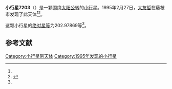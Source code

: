 {{Infobox planet
| bgcolour = #FFFFC0
| name = 7203 Sigeki
| symbol = 
| image = 
| caption = 
| discovery = yes
| discovery_ref = 
| discoverer = [[大友哲|大友哲]]
| discovery_site = [[藤枝市|藤枝市]] 
| discovered = 1995年2月27日
| designations = yes
| mp_name = 
| named_after = 
| alt_names = 1995 DG2/ 1976 DF / 1976 GD4 / A915 FE
| mp_category = [[主带小行星|主带小行星]]
| orbit_ref = <ref name="a">[http://ssd.jpl.nasa.gov/sbdb.cgi?sstr=7203 7203 Sigeki] {{Wayback|url=http://ssd.jpl.nasa.gov/sbdb.cgi?sstr=7203 |date=20201124023535 }}，小行星數據庫瀏覽器（JPL Small-Body Database Browser）－[[美国国家航空航天局|美国国家航空航天局]]喷气推进实验室</ref>
| epoch = 2456400.5 (2013年4月18日更新)
| aphelion = {{convert|2.8342222|AU|km|3|abbr=on|lk=out}}
| perihelion = {{convert|2.0440226|AU|km|3|abbr=on}}
| semimajor = {{convert|2.4391224|AU|km|3|abbr=on}}
| eccentricity = 0.1619844
| period = 1391.389794 [[日|日]]<br />3.81[[儒略年|儒略年]]
| avg_speed = 
| inclination = 2.56273
| asc_node = 325.33993
| mean_anomaly = 
| arg_peri = 202.97869
| satellites = 
| physical_characteristics = yes
| dimensions = 
| mass = 
| density = 
| surface_grav = 
| escape_velocity = 
| sidereal_day = 
| axial_tilt = 
| pole_ecliptic_lat = 
| pole_ecliptic_lon = 
| albedo = 
| temperatures= 
| temp_name1 = 
| mean_temp_1 = 
| max_temp_1 = 
| temp_name2 = 
| max_temp_2 = 
| spectral_type = 
| abs_magnitude = 202.97869
}}

'''小行星7203'''（{{lang-en|7203 Sigeki}}）是一颗围绕[[太阳|太阳]][[公转|公转]]的[[小行星|小行星]]。1995年2月27日，[[大友哲|大友哲]]在藤枝市发现了此天体<ref name="a" /><ref>{{cite news|title=小行星列表|url=http://cfa-www.harvard.edu/iau/lists/NumberedMPs.txt|accessdate=2013-07-08|newspaper=哈佛大学|archive-date=2008-05-17|archive-url=https://web.archive.org/web/20080517010638/http://cfa-www.harvard.edu/iau/lists/NumberedMPs.txt|dead-url=no}}</ref>。

这颗小行星的[[绝对星等|绝对星等]]为202.97869等<ref name="a" />。

==参考文献==
{{reflist}}
{{Minor Planet Number|[[小行星7202|小行星7202]]|[[小行星7204|小行星7204]]}}

{{小天体}}

[[Category:小行星带天体|Category:小行星带天体]]
[[Category:1995年发现的小行星|Category:1995年发现的小行星]]

{{asteroid-stub}}